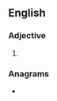 ==English==

===Adjective===
{{en-adj}}

# {{alternative spelling of|en|moreish}}

===Anagrams===
* {{anagrams|en|a=himors|Romish|hirmos}}